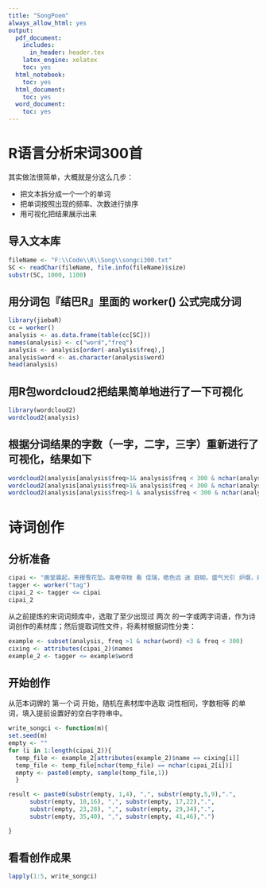 ```yaml
---
title: "SongPoem"
always_allow_html: yes
output:
  pdf_document:
    includes:
      in_header: header.tex
    latex_engine: xelatex
    toc: yes
  html_notebook:
    toc: yes
  html_document:
    toc: yes
  word_document:
    toc: yes
---
```


# R语言分析宋词300首
其实做法很简单，大概就是分这么几步：

- 把文本拆分成一个一个的单词  
- 把单词按照出现的频率、次数进行排序  
- 用可视化把结果展示出来  

## 导入文本库
```r
fileName <- "F:\\Code\\R\\Song\\songci300.txt"
SC <- readChar(fileName, file.info(fileName)$size)
substr(SC, 1000, 1100)
```

## 用分词包『结巴R』里面的 worker() 公式完成分词
```r
library(jiebaR)
cc = worker()
analysis <- as.data.frame(table(cc[SC]))
names(analysis) <- c("word","freq")
analysis <- analysis[order(-analysis$freq),]
analysis$word <- as.character(analysis$word)
head(analysis)
```

## 用R包wordcloud2把结果简单地进行了一下可视化
```r
library(wordcloud2)
wordcloud2(analysis)
```

## 根据分词结果的字数（一字，二字，三字）重新进行了可视化，结果如下
```r
wordcloud2(analysis[analysis$freq>1& analysis$freq < 300 & nchar(analysis$word) == 1,])
wordcloud2(analysis[analysis$freq>1& analysis$freq < 300 & nchar(analysis$word) == 2,])
wordcloud2(analysis[analysis$freq>1 & analysis$freq < 300 & nchar(analysis$word) == 3,])
```

# 诗词创作
## 分析准备
```r
cipai <- "画堂晨起，来报雪花坠。高卷帘栊 看 佳瑞，皓色远 迷 庭砌。盛气光引 炉烟，素草寒生玉佩。应是天仙狂醉，乱把白云揉碎。"
tagger <- worker("tag")
cipai_2 <- tagger <= cipai
cipai_2
```
从之前提炼的宋词词频库中，选取了至少出现过 两次 的一字或两字词语，作为诗词创作的素材库；然后提取词性文件，将素材根据词性分类：
```r
example <- subset(analysis, freq >1 & nchar(word) <3 & freq < 300)
cixing <- attributes(cipai_2)$names
example_2 <- tagger <= example$word
```

## 开始创作
从范本词牌的 第一个词 开始，随机在素材库中选取 词性相同，字数相等 的单词，填入提前设置好的空白字符串中。
```r
write_songci <- function(m){
set.seed(m)
empty <- ""
for (i in 1:length(cipai_2)){
  temp_file <- example_2[attributes(example_2)$name == cixing[i]]
  temp_file <- temp_file[nchar(temp_file) == nchar(cipai_2[i])] 
  empty <- paste0(empty, sample(temp_file,1))
  }

result <- paste0(substr(empty, 1,4), ",", substr(empty,5,9),".", 
      substr(empty, 10,16), ",", substr(empty, 17,22),".",
      substr(empty, 23,28), ",", substr(empty, 29,34),".",
      substr(empty, 35,40), ",", substr(empty, 41,46),".")

}
```

## 看看创作成果
```r
lapply(1:5, write_songci)
```

